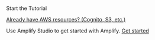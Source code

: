 <br/>
<InternalLinkButton href="/start/getting-started/setup">
  <span slot="text">Start the Tutorial</span>
</InternalLinkButton>

[Already have AWS resources? (Cognito, S3, etc.)](/[platform]/start/project-setup/use-existing-resources/)

Use Amplify Studio to get started with Amplify. [Get started](https://sandbox.amplifyapp.com/getting-started)
